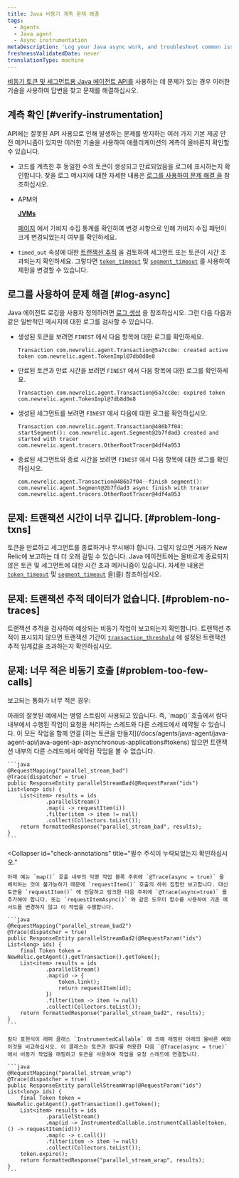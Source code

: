 ```yaml
---
title: Java 비동기 계측 문제 해결
tags:
  - Agents
  - Java agent
  - Async instrumentation
metaDescription: 'Log your Java async work, and troubleshoot common issues with Java async instrumentation.'
freshnessValidatedDate: never
translationType: machine
---
```


[비동기 토큰 및 세그먼트용 Java 에이전트 API를](/docs/agents/java-agent/java-agent-api/java-agent-api-asynchronous-applications) 사용하는 데 문제가 있는 경우 이러한 기술을 사용하여 답변을 찾고 문제를 해결하십시오.

## 계측 확인 [#verify-instrumentation]

API에는 잘못된 API 사용으로 인해 발생하는 문제를 방지하는 여러 가지 기본 제공 안전 메커니즘이 있지만 이러한 기술을 사용하여 애플리케이션의 계측이 올바른지 확인할 수 있습니다.

* 코드를 계측한 후 동일한 수의 토큰이 생성되고 만료되었음을 로그에 표시하는지 확인합니다. 찾을 로그 메시지에 대한 자세한 내용은 [로그를 사용하여 문제 해결 을](#log-async) 참조하십시오.

* APM의

  <DNT>[**JVMs**](/docs/agents/java-agent/features/jvm-metrics-page)</DNT>

  [ 페이지](/docs/agents/java-agent/features/jvm-metrics-page) 에서 가비지 수집 통계를 확인하여 변경 사항으로 인해 가비지 수집 패턴이 크게 변경되었는지 여부를 확인하세요.

* `timed_out` 속성에 대한 [트랜잭션 추적](/docs/apm/transactions/transaction-traces/introduction-transaction-traces) 을 검토하여 세그먼트 또는 토큰이 시간 초과되는지 확인하세요. 그렇다면 [`token_timeout`](/docs/agents/java-agent/configuration/java-agent-configuration-config-file#cfg-token_timeout) 및 [`segment_timeout`](/docs/agents/java-agent/configuration/java-agent-configuration-config-file#cfg-segment_timeout) 를 사용하여 제한을 변경할 수 있습니다.

## 로그를 사용하여 문제 해결 [#log-async]

Java 에이전트 로깅을 사용자 정의하려면 [로그 생성](/docs/agents/java-agent/troubleshooting/generating-logs-troubleshooting-java) 을 참조하십시오. 그런 다음 다음과 같은 일반적인 메시지에 대한 로그를 검사할 수 있습니다.

* 생성된 토큰을 보려면 `FINEST` 에서 다음 항목에 대한 로그를 확인하세요.

  ```
  Transaction com.newrelic.agent.Transaction@5a7cc8e: created active token com.newrelic.agent.TokenImpl@7db8d0e8
  ```

* 만료된 토큰과 만료 시간을 보려면 `FINEST` 에서 다음 항목에 대한 로그를 확인하세요.

  ```
  Transaction com.newrelic.agent.Transaction@5a7cc8e: expired token com.newrelic.agent.TokenImpl@7db8d0e8
  ```

* 생성된 세그먼트를 보려면 `FINEST` 에서 다음에 대한 로그를 확인하십시오.

  ```
  Transaction com.newrelic.agent.Transaction@486b7f04: startSegment(): com.newrelic.agent.Segment@2b7fdad3 created and started with tracer com.newrelic.agent.tracers.OtherRootTracer@4df4a953
  ```

* 종료된 세그먼트와 종료 시간을 보려면 `FINEST` 에서 다음 항목에 대한 로그를 확인하십시오.

  ```
  com.newrelic.agent.Transaction@486b7f04--finish segment(): com.newrelic.agent.Segment@2b7fdad3 async finish with tracer com.newrelic.agent.tracers.OtherRootTracer@4df4a953
  ```

## 문제: 트랜잭션 시간이 너무 깁니다. [#problem-long-txns]

토큰을 만료하고 세그먼트를 종료하거나 무시해야 합니다. 그렇지 않으면 거래가 New Relic에 보고하는 데 더 오래 걸릴 수 있습니다. Java 에이전트에는 올바르게 종료되지 않은 토큰 및 세그먼트에 대한 시간 초과 메커니즘이 있습니다. 자세한 내용은 [`token_timeout`](/docs/agents/java-agent/configuration/java-agent-configuration-config-file#cfg-token_timeout) 및 [`segment_timeout`](/docs/agents/java-agent/configuration/java-agent-configuration-config-file#cfg-segment_timeout) 을(를) 참조하십시오.

## 문제: 트랜잭션 추적 데이터가 없습니다. [#problem-no-traces]

트랜잭션 추적을 검사하여 예상되는 비동기 작업이 보고되는지 확인합니다. 트랜잭션 추적이 표시되지 않으면 트랜잭션 기간이 [`transaction_threshold`](/docs/agents/java-agent/configuration/java-agent-configuration-config-file#tt-transaction_threshold) 에 설정된 트랜잭션 추적 임계값을 초과하는지 확인하십시오.

## 문제: 너무 적은 비동기 호출 [#problem-too-few-calls]

보고되는 통화가 너무 적은 경우:

<CollapserGroup>
  <Collapser
    id="ensure-appropriate-link"
    title="모니터링하는 각 활동이 적절하게 연결되어 있는지 확인"
  >
    아래의 잘못된 예에서는 병렬 스트림이 사용되고 있습니다. 즉, `map()` 호출에서 람다 내부에서 수행된 작업이 요청을 처리하는 스레드와 다른 스레드에서 예약될 수 있습니다. 이 모든 작업을 함께 연결 [하는 토큰을 만들지](/docs/agents/java-agent/java-agent-api/java-agent-api-asynchronous-applications#tokens) 않으면 트랜잭션 내부의 다른 스레드에서 예약된 작업을 볼 수 없습니다.

    ```java
    @RequestMapping("parallel_stream_bad")
    @Trace(dispatcher = true)
    public ResponseEntity parallelStreamBad(@RequestParam("ids") List<long> ids) {
        List<item> results = ids
                .parallelStream()
                .map(i -> requestItem(i))
                .filter(item -> item != null)
                .collect(Collectors.toList());
        return formattedResponse("parallel_stream_bad", results);  
    }
    ```
  </Collapser>

  <Collapser
    id="check-annotations"
    title="필수 주석이 누락되었는지 확인하십시오."
  >
    아래 예는 `map()` 호출 내부의 익명 작업 블록 주위에 `@Trace(async = true)` 을 배치하는 것이 불가능하기 때문에 `requestItem()` 호출의 하위 집합만 보고합니다. 대신 토큰을 `requestItem()` 에 전달하고 링크한 다음 주위에 `@Trace(async=true)` 를 추가해야 합니다. 또는 `requestItemAsync()` 와 같은 도우미 함수를 사용하여 기존 메서드를 변경하지 않고 이 작업을 수행합니다.

    ```java
    @RequestMapping("parallel_stream_bad2")
    @Trace(dispatcher = true)
    public ResponseEntity parallelStreamBad2(@RequestParam("ids") List<long> ids) {
        final Token token = NewRelic.getAgent().getTransaction().getToken();
        List<item> results = ids
                .parallelStream()
                .map(id -> {
                    token.link();
                    return requestItem(id);
                })
                .filter(item -> item != null)
                .collect(Collectors.toList());
        return formattedResponse("parallel_stream_bad2", results);
    }
    ```

    람다 표현식이 래퍼 클래스 `InstrumentedCallable` 에 의해 래핑된 아래의 올바른 예와 이것을 비교하십시오. 이 클래스는 토큰과 람다를 허용한 다음 `@Trace(async = true)` 에서 비동기 작업을 래핑하고 토큰을 사용하여 작업을 요청 스레드에 연결합니다.

    ```java
    @RequestMapping("parallel_stream_wrap")
    @Trace(dispatcher = true)
    public ResponseEntity parallelStreamWrap(@RequestParam("ids") List<long> ids) {
        final Token token = NewRelic.getAgent().getTransaction().getToken();
        List<item> results = ids
                .parallelStream()
                .map(id -> InstrumentedCallable.instrumentCallable(token, () -> requestItem(id)))
                .map(c -> c.call())
                .filter(item -> item != null)
                .collect(Collectors.toList());
        token.expire();
        return formattedResponse("parallel_stream_wrap", results);
    }
    ```
  </Collapser>
</CollapserGroup>
